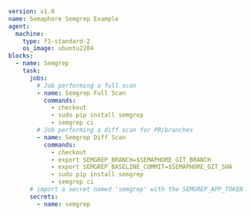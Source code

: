 ```yaml
version: v1.0
name: Semaphore Semgrep Example
agent:
  machine:
    type: f1-standard-2
    os_image: ubuntu2204
blocks:
  - name: Semgrep
    task:
      jobs:
        # Job performing a full scan
        - name: Semgrep Full Scan
          commands:
            - checkout
            - sudo pip install semgrep
            - semgrep ci
        # Job performing a diff scan for PR/branches
        - name: Semgrep Diff Scan
          commands:
            - checkout
            - export SEMGREP_BRANCH=$SEMAPHORE_GIT_BRANCH
            - export SEMGREP_BASELINE_COMMIT=$SEMAPHORE_GIT_SHA
            - sudo pip install semgrep
            - semgrep ci
      # import a secret named 'semgrep' with the SEMGREP_APP_TOKEN
      secrets:
        - name: semgrep
```
